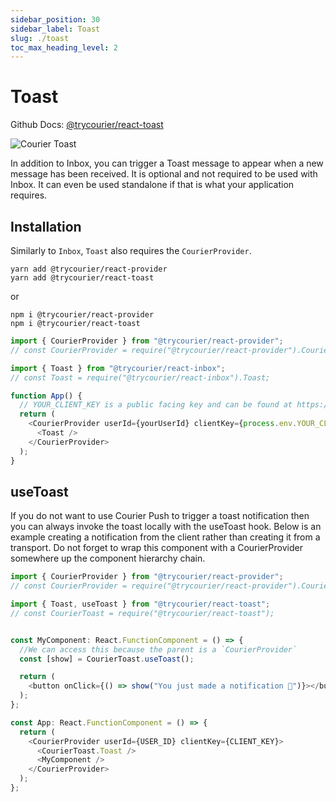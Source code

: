 ```yaml
---
sidebar_position: 30
sidebar_label: Toast
slug: ./toast
toc_max_heading_level: 2
---
```



# Toast

Github Docs: [@trycourier/react-toast](https://github.com/trycourier/courier-react/tree/main/packages/react-toast)

![Courier Toast](../assets/toast.gif)

In addition to Inbox, you can trigger a Toast message to appear when a new message has been received. It is optional and not required to be used with Inbox.  It can even be used standalone if that is what your application requires.

## Installation

Similarly to `Inbox`, `Toast` also requires the `CourierProvider`.  

```
yarn add @trycourier/react-provider
yarn add @trycourier/react-toast
```

or 

```
npm i @trycourier/react-provider
npm i @trycourier/react-toast
```

```ts
import { CourierProvider } from "@trycourier/react-provider";
// const CourierProvider = require("@trycourier/react-provider").CourierProvider;

import { Toast } from "@trycourier/react-inbox";
// const Toast = require("@trycourier/react-inbox").Toast;

function App() {
  // YOUR_CLIENT_KEY is a public facing key and can be found at https://app.courier.com/channels/courier
  return (
    <CourierProvider userId={yourUserId} clientKey={process.env.YOUR_CLIENT_KEY}>
      <Toast />
    </CourierProvider>
  );
}
```

## useToast

If you do not want to use Courier Push to trigger a toast notification then you can always invoke the toast locally with the useToast hook. Below is an example creating a notification from the client rather than creating it from a transport. Do not forget to wrap this component with a CourierProvider somewhere up the component hierarchy chain.

```ts
import { CourierProvider } from "@trycourier/react-provider";
// const CourierProvider = require("@trycourier/react-provider").CourierProvider;

import { Toast, useToast } from "@trycourier/react-toast";
// const CourierToast = require("@trycourier/react-toast");


const MyComponent: React.FunctionComponent = () => {
  //We can access this because the parent is a `CourierProvider`
  const [show] = CourierToast.useToast();

  return (
    <button onClick={() => show("You just made a notification 🎉")}></button>
  );
};

const App: React.FunctionComponent = () => {
  return (
    <CourierProvider userId={USER_ID} clientKey={CLIENT_KEY}>
      <CourierToast.Toast />
      <MyComponent />
    </CourierProvider>
  );
};
```